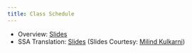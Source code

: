 ```yaml
---
title: Class Schedule
---
```


* Overview: [Slides](lecture-00.pdf)
* SSA Translation: [Slides](lecture-01.pdf) (Slides Courtesy: [Milind Kulkarni](https://engineering.purdue.edu/~milind/))